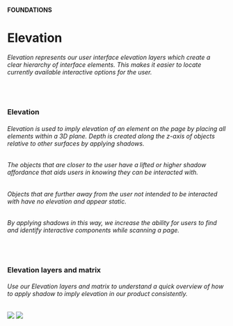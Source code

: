 
<Meta title="Foundations/Elevation/Overview" />





#### FOUNDATIONS
# Elevation
###### Elevation represents our user interface elevation layers which create a clear hierarchy of interface elements. This makes it easier to locate currently available interactive options for the user.
##

<br/>

### Elevation

###### Elevation is used to imply elevation of an element on the page by placing all elements within a 3D plane. Depth is created along the z-axis of objects relative to other surfaces by applying shadows. 
###### The objects that are closer to the user have a lifted or higher shadow affordance that aids users in knowing they can be interacted with. 
###### Objects that are further away from the user not intended to be interacted with have no elevation and appear static.
###### By applying shadows in this way, we increase the ability for users to find and identify interactive components while scanning a page. 

<br/>

### Elevation layers and matrix
###### Use our Elevation layers and matrix to understand a quick overview of how to apply shadow to imply elevation in our product consistently. 


![](./elevation-layers.png)
![](./elevation-matrix.png)
